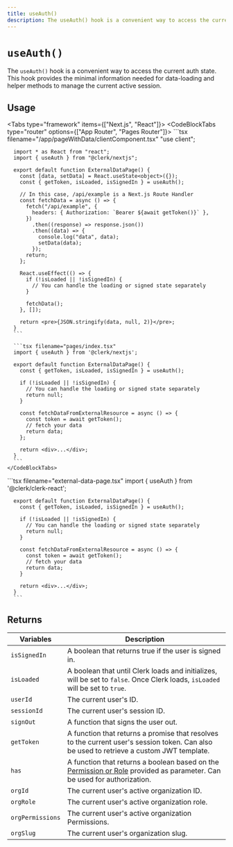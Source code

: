 ```yaml
---
title: useAuth()
description: The useAuth() hook is a convenient way to access the current auth state. This hook provides the minimal information needed for data-loading and helper methods to manage the current active session.
---
```


# `useAuth()`

The `useAuth()` hook is a convenient way to access the current auth state. This hook provides the minimal information needed for data-loading and helper methods to manage the current active session.

## Usage

<Tabs type="framework" items={["Next.js", "React"]}>
  <Tab>
    <CodeBlockTabs type="router" options={["App Router", "Pages Router"]}>
      ```tsx filename="/app/pageWithData/clientComponent.tsx"
      "use client";

      import * as React from "react";
      import { useAuth } from "@clerk/nextjs";

      export default function ExternalDataPage() {
        const [data, setData] = React.useState<object>({});
        const { getToken, isLoaded, isSignedIn } = useAuth();
        
        // In this case, /api/example is a Next.js Route Handler
        const fetchData = async () => {
          fetch("/api/example", {
            headers: { Authorization: `Bearer ${await getToken()}` },
          })
            .then((response) => response.json())
            .then((data) => {
              console.log("data", data);
              setData(data);
            });
          return;
        };

        React.useEffect(() => {
          if (!isLoaded || !isSignedIn) {
            // You can handle the loading or signed state separately
          }
          
          fetchData();
        }, []);

        return <pre>{JSON.stringify(data, null, 2)}</pre>;
      }
      ```

      ```tsx filename="pages/index.tsx"
      import { useAuth } from '@clerk/nextjs';

      export default function ExternalDataPage() {
        const { getToken, isLoaded, isSignedIn } = useAuth();

        if (!isLoaded || !isSignedIn) {
          // You can handle the loading or signed state separately
          return null;
        }

        const fetchDataFromExternalResource = async () => {
          const token = await getToken();
          // fetch your data
          return data;
        };

        return <div>...</div>;
      }
      ```
    </CodeBlockTabs>
  </Tab>

  <Tab>
      ```tsx filename="external-data-page.tsx"
      import { useAuth } from '@clerk/clerk-react';

      export default function ExternalDataPage() {
        const { getToken, isLoaded, isSignedIn } = useAuth();

        if (!isLoaded || !isSignedIn) {
          // You can handle the loading or signed state separately
          return null;
        }

        const fetchDataFromExternalResource = async () => {
          const token = await getToken();
          // fetch your data
          return data;
        }

        return <div>...</div>;
      }
      ```
  </Tab>
</Tabs>

## Returns

| Variables | Description |
| --- | --- |
| `isSignedIn` | A boolean that returns true if the user is signed in. |
| `isLoaded` | A boolean that until Clerk loads and initializes, will be set to `false`. Once Clerk loads, `isLoaded` will be set to `true`. |
| `userId` | The current user's ID. |
| `sessionId` | The current user's session ID. |
| `signOut` | A function that signs the user out. |
| `getToken` | A function that returns a promise that resolves to the current user's session token. Can also be used to retrieve a custom JWT template. |
| `has` | A function that returns a boolean based on the [Permission or Role](/docs/organizations/roles-permissions) provided as parameter. Can be used for authorization. |
| `orgId` | The current user's active organization ID. |
| `orgRole` | The current user's active organization role. |
| `orgPermissions` | The current user's active organization Permissions. |
| `orgSlug` | The current user's organization slug. |